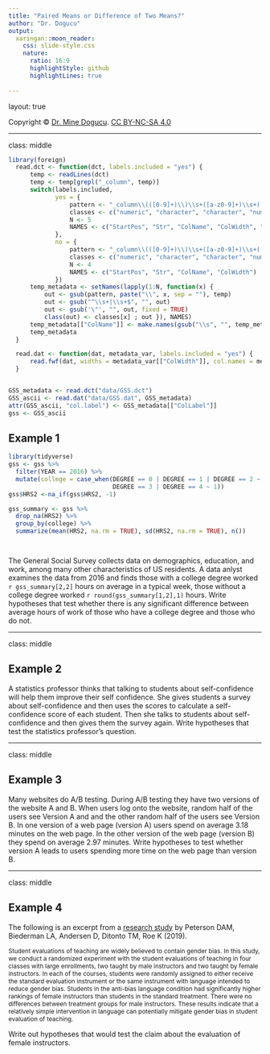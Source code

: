 ```yaml
---
title: "Paired Means or Difference of Two Means?"
author: "Dr. Dogucu"
output: 
  xaringan::moon_reader:
    css: slide-style.css
    nature:
      ratio: 16:9
      highlightStyle: github
      highlightLines: true
      
---
```


layout: true
  
<div class="my-header"></div>

<div class="my-footer"> 
 Copyright &copy; <a href="https://mdogucu.ics.uci.edu">Dr. Mine Dogucu</a>. <a href="https://creativecommons.org/licenses/by-nc-sa/4.0/">CC BY-NC-SA 4.0</a></div> 


---

class: middle

```r
library(foreign)
  read.dct <- function(dct, labels.included = "yes") {
      temp <- readLines(dct)
      temp <- temp[grepl("_column", temp)]
      switch(labels.included,
             yes = {
                 pattern <- "_column\\(([0-9]+)\\)\\s+([a-z0-9]+)\\s+(.*)\\s+%([0-9]+)[a-z]\\s+(.*)"
                 classes <- c("numeric", "character", "character", "numeric", "character")
                 N <- 5
                 NAMES <- c("StartPos", "Str", "ColName", "ColWidth", "ColLabel")
             },
             no = {
                 pattern <- "_column\\(([0-9]+)\\)\\s+([a-z0-9]+)\\s+(.*)\\s+%([0-9]+).*"
                 classes <- c("numeric", "character", "character", "numeric")
                 N <- 4
                 NAMES <- c("StartPos", "Str", "ColName", "ColWidth")
             })
      temp_metadata <- setNames(lapply(1:N, function(x) {
          out <- gsub(pattern, paste("\\", x, sep = ""), temp)
          out <- gsub("^\\s+|\\s+$", "", out)
          out <- gsub('\"', "", out, fixed = TRUE)
          class(out) <- classes[x] ; out }), NAMES)
      temp_metadata[["ColName"]] <- make.names(gsub("\\s", "", temp_metadata[["ColName"]]))
      temp_metadata
  }

  read.dat <- function(dat, metadata_var, labels.included = "yes") {
      read.fwf(dat, widths = metadata_var[["ColWidth"]], col.names = metadata_var[["ColName"]])
  }


GSS_metadata <- read.dct("data/GSS.dct")
GSS_ascii <- read.dat("data/GSS.dat", GSS_metadata)
attr(GSS_ascii, "col.label") <- GSS_metadata[["ColLabel"]]
gss <- GSS_ascii
```


## Example 1


```r
library(tidyverse)
gss <- gss %>% 
  filter(YEAR == 2016) %>% 
  mutate(college = case_when(DEGREE == 0 | DEGREE == 1 | DEGREE == 2 ~ 0,
                             DEGREE == 3 | DEGREE == 4 ~ 1))
gss$HRS2 <-na_if(gss$HRS2, -1)

gss_summary <- gss %>%
  drop_na(HRS2) %>%
  group_by(college) %>% 
  summarize(mean(HRS2, na.rm = TRUE), sd(HRS2, na.rm = TRUE), n())




```


The General Social Survey collects data on demographics, education, and work, among many other characteristics of US residents. A data anlyst examines the data from 2016 and finds those with a college degree worked `r gss_summary[2,2]` hours on average in a typical week, those without a college degree worked `r round(gss_summary[1,2],1)` hours. Write hypotheses that test whether there is any significant difference between average hours of work of those who have a college degree and those who do not. 

---

class: middle

## Example 2

A statistics professor thinks that talking to students about self-confidence will help them improve their self confidence. She gives students a survey about self-confidence and then uses the scores to calculate a self-confidence score of each student. Then she talks to students about self-confidence and then gives them the survey again. Write hypotheses that test the statistics professor's question. 

---

class: middle

## Example 3

Many websites do A/B testing. During A/B testing they have two versions of the website A and B. When users log onto the website, random half of the users see Version A and and the other random half of the users see Version B. In one version of a web page (version A) users spend on average 3.18 minutes on the web page. In the other version of the web page (version B) they spend on average 2.97 minutes. Write hypotheses to test whether version A leads to users spending more time on the web page than version B. 

---

class: middle

## Example 4

The following is an excerpt from a [research study](https://journals.plos.org/plosone/article?id=10.1371/journal.pone.0216241) by Peterson DAM, Biederman LA, Andersen D, Ditonto TM, Roe K (2019).

<div style="font-size:12">

Student evaluations of teaching are widely believed to contain gender bias. In this study, we conduct a randomized experiment with the student evaluations of teaching in four classes with large enrollments, two taught by male instructors and two taught by female instructors. In each of the courses, students were randomly assigned to either receive the standard evaluation instrument or the same instrument with language intended to reduce gender bias. Students in the anti-bias language condition had significantly higher rankings of female instructors than students in the standard treatment. There were no differences between treatment groups for male instructors. These results indicate that a relatively simple intervention in language can potentially mitigate gender bias in student evaluation of teaching.

</div>


Write out hypotheses that would test the claim about the evaluation of female instructors.
